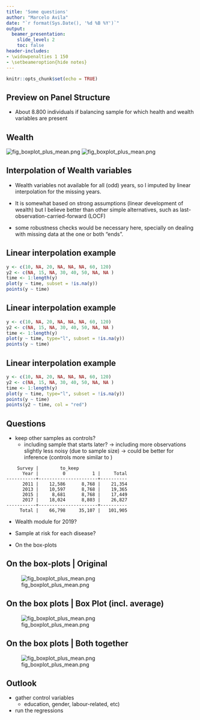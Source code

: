 ```yaml
---
title: 'Some questions'
author: "Marcelo Avila"
date: "`r format(Sys.Date(), '%d %B %Y')`"
output:
  beamer_presentation:
    slide_level: 2
    toc: false
header-includes:
- \widowpenalties 1 150
- \setbeameroption{hide notes}
---
```


```r
knitr::opts_chunk$set(echo = TRUE)
```



## Preview on Panel Structure

-   About 8.800 individuals if balancing sample for which health and wealth variables are present


## Wealth {.allowframebreaks}


![fig_boxplot_plus_mean.png](../present/qanda/fig_net_wealth_pooled.png)
![fig_boxplot_plus_mean.png](../present/qanda/fig_net_wealth_pooled_by_age.png)


## Interpolation of Wealth variables 

- Wealth variables not available for all (odd) years, so I imputed by linear interpolation for 
the missing years. 
- It is somewhat based on strong assumptions (linear development of wealth) but I believe 
better than other simple alternatives, such as last-observation-carried-forward (LOCF)

- some robustness checks would be necessary here, specially on dealing with missing data at the one 
or both "ends".

## Linear interpolation example 

```r
y <- c(10, NA, 20, NA, NA, NA, 60, 120)
y2 <- c(NA, 15, NA, 30, 40, 50, NA, NA )
time <- 1:length(y)
plot(y ~ time, subset = !is.na(y))
points(y ~ time)
```

## Linear interpolation example 

```r
y <- c(10, NA, 20, NA, NA, NA, 60, 120)
y2 <- c(NA, 15, NA, 30, 40, 50, NA, NA )
time <- 1:length(y)
plot(y ~ time, type="l", subset = !is.na(y))
points(y ~ time)
```

## Linear interpolation example

```r
y <- c(10, NA, 20, NA, NA, NA, 60, 120)
y2 <- c(NA, 15, NA, 30, 40, 50, NA, NA )
time <- 1:length(y)
plot(y ~ time, type="l", subset = !is.na(y))
points(y ~ time)
points(y2 ~ time, col = "red")
```


## Questions

-   keep other samples as controls?
    - including sample that starts later? -> including more observations slightly less noisy (due to sample size) -\> could be better for inference (controls more similar to )

\scriptsize
```
    Survey |        to_keep
      Year |         0          1 |     Total
-----------+----------------------+----------
      2011 |    12,586      8,768 |    21,354 
      2013 |    10,597      8,768 |    19,365 
      2015 |     8,681      8,768 |    17,449 
      2017 |    18,024      8,803 |    26,827 
-----------+----------------------+----------
     Total |    66,798     35,107 |   101,905 
```

-   Wealth module for 2019?

-   Sample at risk for each disease?

- On the box-plots

## On the box-plots \| Original

![fig_boxplot_plus_mean.png](../present/qanda/fig_boxplot_original.png)

## On the box plots \| Box Plot (incl. average)

![fig_boxplot_plus_mean.png](../present/qanda/fig_boxplot_plus_mean.png)

## On the box plots \| Both together

![fig_boxplot_plus_mean.png](../present/qanda/fig_box_plot_both.png)

## Outlook 

- gather control variables 
  - education, gender, labour-related, etc)

- run the regressions 